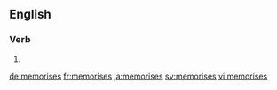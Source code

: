 ==English==

===Verb===
{{head|en|verb form}}

# {{en-third-person singular of|memorise}}

[[de:memorises]]
[[fr:memorises]]
[[ja:memorises]]
[[sv:memorises]]
[[vi:memorises]]